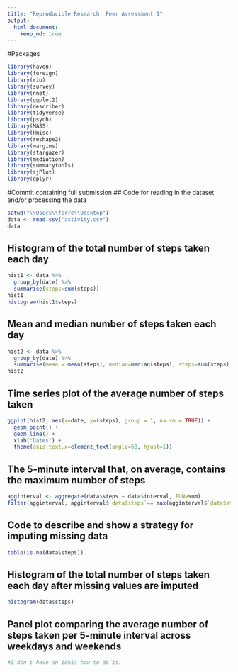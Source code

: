 ---
title: "Reproducible Research: Peer Assessment 1"
output: 
  html_document:
    keep_md: true
---
#Packages
```{r setup, include=FALSE}
library(haven)
library(foreign)
library(rio)
library(survey)
library(nnet)
library(ggplot2)
library(describer)
library(tidyverse)
library(psych)
library(MASS)
library(Hmisc)
library(reshape2)
library(margins)
library(stargazer)
library(mediation)
library(summarytools)
library(sjPlot)
library(dplyr)
```

#Commit containing full submission
## Code for reading in the dataset and/or processing the data
```{r, echo=TRUE}
setwd("\\Users\\ferre\\Desktop")
data <- read.csv("activity.csv")
data
```

## Histogram of the total number of steps taken each day
```{r}
hist1 <- data %>%
  group_by(date) %>% 
  summarise(steps=sum(steps))
hist1
histogram(hist1$steps)
```

## Mean and median number of steps taken each day
```{r}
hist2 <- data %>%
  group_by(date) %>% 
  summarise(mean = mean(steps), median=median(steps), steps=sum(steps))
hist2
```

## Time series plot of the average number of steps taken
```{r}
ggplot(hist2, aes(x=date, y=(steps), group = 1, na.rm = TRUE)) +
  geom_point() +
  geom_line() +
  xlab("Dates") +
  theme(axis.text.x=element_text(angle=60, hjust=1))

```

## The 5-minute interval that, on average, contains the maximum number of steps
```{r}
agginterval <- aggregate(data$steps ~ data$interval, FUN=sum)
filter(agginterval, agginterval$`data$steps`== max(agginterval$`data$steps`))
```

## Code to describe and show a strategy for imputing missing data
```{r}
table(is.na(data$steps))
```

## Histogram of the total number of steps taken each day after missing values are imputed
```{r}
histogram(data$steps)
```

## Panel plot comparing the average number of steps taken per 5-minute interval across weekdays and weekends
```{r}
#I don't have an ideia how to do it.
```

